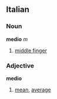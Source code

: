 ==Italian==
===Noun===
'''medio''' ''m''
# [[middle finger]]
===Adjective===
'''medio'''
# [[mean]], [[average]]
